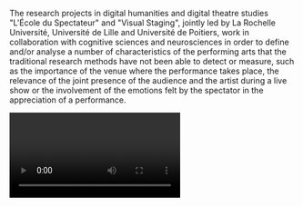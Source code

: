 The research projects in digital humanities and digital theatre studies "L'École du Spectateur" and "Visual Staging", jointly led by La Rochelle Université, Université de Lille and Université de Poitiers, work in collaboration with cognitive sciences and neurosciences in order to define and/or analyse a number of characteristics of the performing arts that the traditional research methods have not been able to detect or measure, such as the importance of the venue where the performance takes place, the relevance of the joint presence of the audience and the artist during a live show or the involvement of the emotions felt by the spectator in the appreciation of a performance.

<Video provider="youtube" id="x-qDBLZYLqY" />
